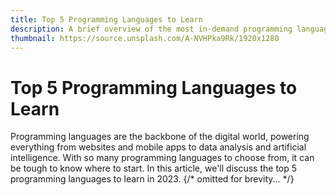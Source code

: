 ```yaml
---
title: Top 5 Programming Languages to Learn
description: A brief overview of the most in-demand programming languages you should consider learning in 2023 to stay ahead of the curve in the tech industry.
thumbnail: https://source.unsplash.com/A-NVHPka9Rk/1920x1280
---
```


# Top 5 Programming Languages to Learn

Programming languages are the backbone of the digital world, powering everything from websites and mobile apps to data analysis and artificial intelligence. With so many programming languages to choose from, it can be tough to know where to start. In this article, we'll discuss the top 5 programming languages to learn in 2023.
{/* omitted for brevity... */}